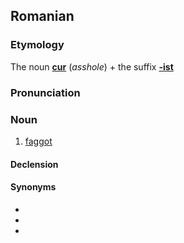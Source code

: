 ==Romanian==

===Etymology===
The noun '''[[cur]]''' (''asshole'') + the suffix '''[[-ist]]'''

===Pronunciation===
{{IPA|['ku.ɾist]|lang=ro}}

===Noun===
{{ro-noun|gend=m|pl=curişti}}

# {{pejorative|lang=ro}} [[faggot]]

====Declension====
{{ro-noun-m|pl=curişti|def=curistul}}

====Synonyms====
* {{l|ro|fundaş}}
* {{l|ro|găozar}}
* {{l|ro|poponar}}